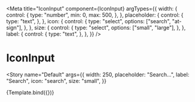 
<Meta
  title="IconInput"
  component={IconInput}
  argTypes={{
    width: {
      control: {
        type: "number",
        min: 0,
        max: 500,
      },
    },
    placeholder: {
      control: {
        type: "text",
      },
    },
    icon: {
      control: {
        type: "select",
        options: ["search", "at-sign"],
      },
    },
    size: {
      control: {
        type: "select",
        options: ["small", "large"],
      },
    },
    label: {
      control: {
        type: "text",
      },
    },
  }}
/>


# IconInput

<Story
  name="Default"
  args={{
    width: 250,
    placeholder: "Search…",
    label: "Search",
    icon: "search",
    size: "small",
  }}
>
  {Template.bind({})}
</Story>
